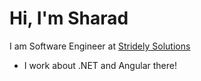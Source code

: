 # Hi, I'm Sharad

I am Software Engineer at [Stridely Solutions](https://www.stridelysolutions.com/)

- I work about .NET and Angular there!
